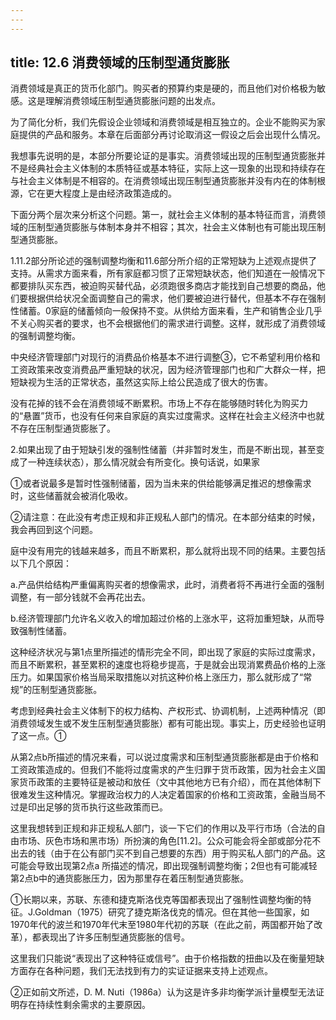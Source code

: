 ```yaml
---
---
---
```

title: 12.6 消费领域的压制型通货膨胀
---



消费领域是真正的货币化部门。购买者的预算约束是硬的，而且他们对价格极为敏感。这是理解消费领域压制型通货膨胀问题的出发点。

为了简化分析，我们先假设企业领域和消费领域是相互独立的。企业不能购买为家庭提供的产品和服务。本章在后面部分再讨论取消这一假设之后会出现什么情况。

我想事先说明的是，本部分所要论证的是事实。消费领域出现的压制型通货膨胀并不是经典社会主义体制的本质特征或基本特征，实际上这一现象的出现和持续存在与社会主义体制是不相容的。在消费领域出现压制型通货膨胀并没有内在的体制根源，它在更大程度上是由经济政策造成的。

下面分两个层次来分析这个问题。第一，就社会主义体制的基本特征而言，消费领域的压制型通货膨胀与体制本身并不相容；其次，社会主义体制也有可能出现压制型通货膨胀。

1.11.2部分所论述的强制调整均衡和11.6部分所介绍的正常短缺为上述观点提供了支持。从需求方面来看，所有家庭都习惯了正常短缺状态，他们知道在一般情况下都要排队买东西，被迫购买替代品，必须跑很多商店才能找到自己想要的商品，他们要根据供给状况全面调整自己的需求，他们要被迫进行替代，但基本不存在强制性储蓄。0家庭的储蓄倾向一般保持不变。从供给方面来看，生产和销售企业几乎不关心购买者的要求，也不会根据他们的需求进行调整。这样，就形成了消费领域的强制调整均衡。

中央经济管理部门对现行的消费品价格基本不进行调整③，它不希望利用价格和工资政策来改变消费品严重短缺的状况，因为经济管理部门也和广大群众一样，把短缺视为生活的正常状态，虽然这实际上给公民造成了很大的伤害。

没有花掉的钱不会在消费领域不断累积。市场上不存在能够随时转化为购买力的“悬置”货币，也没有任何来自家庭的真实过度需求。这样在社会主义经济中也就不存在压制型通货膨胀了。

2.如果出现了由于短缺引发的强制性储蓄（并非暂时发生，而是不断出现，甚至变成了一种连续状态），那么情况就会有所变化。换句话说，如果家

①或者说最多是暂时性强制储蓄，因为当未来的供给能够满足推迟的想像需求时，这些储蓄就会被消化吸收。

②请注意：在此没有考虑正规和非正规私人部门的情况。在本部分结束的时候，我会再回到这个问题。


庭中没有用完的钱越来越多，而且不断累积，那么就将出现不同的结果。主要包括以下几个原因：

a.产品供给结构严重偏离购买者的想像需求，此时，消费者将不再进行全面的强制调整，有一部分钱就不会再花出去。

b.经济管理部门允许名义收入的增加超过价格的上涨水平，这将加重短缺，从而导致强制性储蓄。

这种经济状况与第1点里所描述的情形完全不同，即出现了家庭的实际过度需求，而且不断累积，甚至累积的速度也将稳步提高，于是就会出现消累费品价格的上涨压力。如果国家价格当局采取措施以对抗这种价格上涨压力，那么就形成了“常规”的压制型通货膨胀。

考虑到经典社会主义体制下的权力结构、产权形式、协调机制，上述两种情况（即消费领域发生或不发生压制型通货膨胀）都有可能出现。事实上，历史经验也证明了这一点。①

从第2点b所描述的情况来看，可以说过度需求和压制型通货膨胀都是由于价格和工资政策造成的。但我们不能将过度需求的产生归罪于货币政策，因为社会主义国家货币政策的主要特征是被动和放任（文中其他地方已有介绍），而在其他体制下很难发生这种情况。掌握政治权力的人决定着国家的价格和工资政策，金融当局不过是印出足够的货币执行这些政策而已。

这里我想转到正规和非正规私人部门，谈一下它们的作用以及平行市场（合法的自由市场、灰色市场和黑市场）所扮演的角色[11.2]。公众可能会将全部或部分花不出去的钱（由于在公有部门买不到自己想要的东西）用于购买私人部门的产品。这可能会导致出现第2点a 所描述的情况，即出现强制调整均衡；2但也有可能减轻第2点b中的通货膨胀压力，因为那里存在着压制型通货膨胀。

①长期以来，苏联、东德和捷克斯洛伐克等国都表现出了强制性调整均衡的特征。J.Goldman（1975）研究了捷克斯洛伐克的情况。但在其他一些国家，如1970年代的波兰和1970年代末至1980年代初的苏联（在此之前，两国都开始了改革），都表现出了许多压制型通货膨胀的信号。

这里我们只能说“表现出了这种特征或信号”。由于价格指数的扭曲以及在衡量短缺方面存在各种问题，我们无法找到有力的实证证据来支持上述观点。

②正如前文所述，D. M. Nuti（1986a）认为这是许多非均衡学派计量模型无法证明存在持续性剩余需求的主要原因。